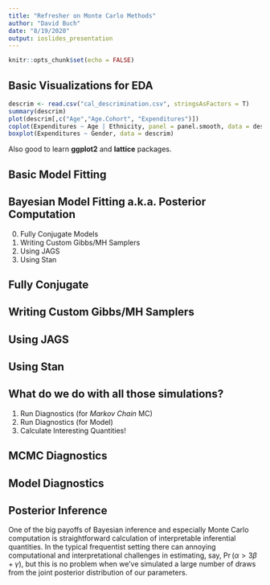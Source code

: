 ```yaml
---
title: "Refresher on Monte Carlo Methods"
author: "David Buch"
date: "8/19/2020"
output: ioslides_presentation
---
```


```r
knitr::opts_chunk$set(echo = FALSE)
```

## Basic Visualizations for EDA

```r
descrim <- read.csv("cal_descrimination.csv", stringsAsFactors = T)
summary(descrim)
plot(descrim[,c("Age","Age.Cohort", "Expenditures")])
coplot(Expenditures ~ Age | Ethnicity, panel = panel.smooth, data = descrim)
boxplot(Expenditures ~ Gender, data = descrim)
```

Also good to learn **ggplot2** and **lattice** packages.


## Basic Model Fitting



## Bayesian Model Fitting a.k.a. Posterior Computation
0. Fully Conjugate Models
1. Writing Custom Gibbs/MH Samplers
2. Using JAGS
3. Using Stan

## Fully Conjugate

## Writing Custom Gibbs/MH Samplers

## Using JAGS

## Using Stan


## What do we do with all those simulations?
1. Run Diagnostics (for *Markov Chain* MC)
2. Run Diagnostics (for Model)
3. Calculate Interesting Quantities!


## MCMC Diagnostics


## Model Diagnostics

## Posterior Inference
One of the big payoffs of Bayesian inference and especially Monte Carlo computation is straightforward calculation of interpretable inferential quantities. In the typical frequentist setting there can annoying computational and interpretational challenges in estimating, say, $\Pr(\alpha > 3\beta + \gamma )$, but this is no problem when we've simulated a large number of draws from the joint posterior distribution of our parameters.

